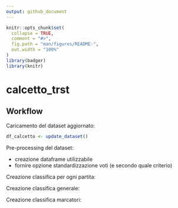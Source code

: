 ```yaml
---
output: github_document
---
```


<!-- README.md is generated from README.Rmd. Please edit that file -->

```r
knitr::opts_chunk$set(
  collapse = TRUE,
  comment = "#>",
  fig.path = "man/figures/README-",
  out.width = "100%"
)
library(badger)
library(knitr)
```

# calcetto_trst

## Workflow

Caricamento del dataset aggiornato:

```r
df_calcetto <- update_dataset()
```

Pre-processing del dataset:

- creazione dataframe utilizzabile
- fornire opzione standardizzazione voti (e secondo quale criterio)

Creazione classifica per ogni partita:

Creazione classifica generale:

Creazione classifica marcatori:




